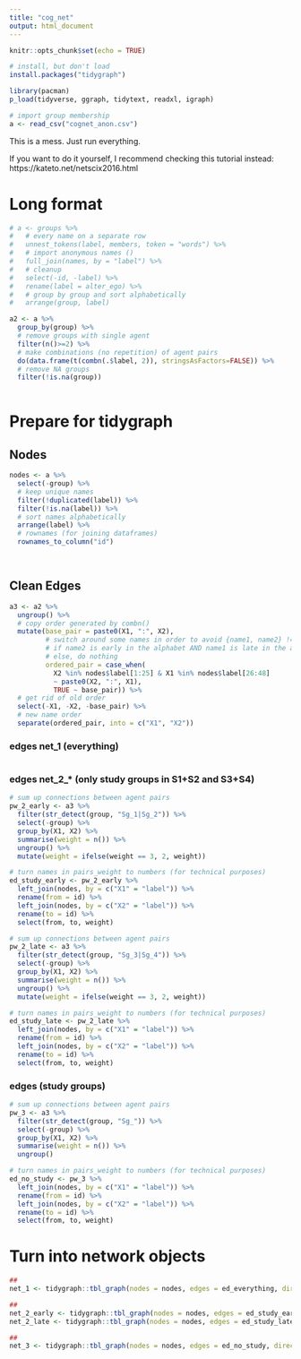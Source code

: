 ```yaml
---
title: "cog_net"
output: html_document
---
```


```r
knitr::opts_chunk$set(echo = TRUE)

# install, but don't load
install.packages("tidygraph")

library(pacman)
p_load(tidyverse, ggraph, tidytext, readxl, igraph)

# import group membership
a <- read_csv("cognet_anon.csv")
```

This is a mess. Just run everything.

If you want to do it yourself, I recommend checking this tutorial instead: https://kateto.net/netscix2016.html

# Long format
```r
# a <- groups %>%
#   # every name on a separate row
#   unnest_tokens(label, members, token = "words") %>%
#   # import anonymous names ()
#   full_join(names, by = "label") %>%
#   # cleanup
#   select(-id, -label) %>%
#   rename(label = alter_ego) %>%
#   # group by group and sort alphabetically
#   arrange(group, label)

a2 <- a %>% 
  group_by(group) %>%
  # remove groups with single agent
  filter(n()>=2) %>% 
  # make combinations (no repetition) of agent pairs
  do(data.frame(t(combn(.$label, 2)), stringsAsFactors=FALSE)) %>%
  # remove NA groups
  filter(!is.na(group))
  
```


# Prepare for tidygraph
## Nodes
```r
nodes <- a %>%
  select(-group) %>%
  # keep unique names
  filter(!duplicated(label)) %>%
  filter(!is.na(label)) %>%
  # sort names alphabetically
  arrange(label) %>%
  # rownames (for joining dataframes)
  rownames_to_column("id")

  
```


## Clean Edges
```r
a3 <- a2 %>%
  ungroup() %>%
  # copy order generated by combn()
  mutate(base_pair = paste0(X1, ":", X2),
         # switch around some names in order to avoid {name1, name2} != {name2, name1}
         # if name2 is early in the alphabet AND name1 is late in the alphabet: swith order
         # else, do nothing
         ordered_pair = case_when(
           X2 %in% nodes$label[1:25] & X1 %in% nodes$label[26:48] 
           ~ paste0(X2, ":", X1),
           TRUE ~ base_pair)) %>%
  # get rid of old order
  select(-X1, -X2, -base_pair) %>%
  # new name order
  separate(ordered_pair, into = c("X1", "X2"))
```


### edges net_1 (everything)
```r

```


### edges net_2_* (only study groups in S1+S2 and S3+S4)
```r
# sum up connections between agent pairs
pw_2_early <- a3 %>%
  filter(str_detect(group, "Sg_1|Sg_2")) %>%
  select(-group) %>%
  group_by(X1, X2) %>%
  summarise(weight = n()) %>% 
  ungroup() %>%
  mutate(weight = ifelse(weight == 3, 2, weight))

# turn names in pairs_weight to numbers (for technical purposes)
ed_study_early <- pw_2_early %>% 
  left_join(nodes, by = c("X1" = "label")) %>% 
  rename(from = id) %>%
  left_join(nodes, by = c("X2" = "label")) %>% 
  rename(to = id) %>%
  select(from, to, weight)

# sum up connections between agent pairs
pw_2_late <- a3 %>%
  filter(str_detect(group, "Sg_3|Sg_4")) %>%
  select(-group) %>%
  group_by(X1, X2) %>%
  summarise(weight = n()) %>% 
  ungroup() %>%
  mutate(weight = ifelse(weight == 3, 2, weight))

# turn names in pairs_weight to numbers (for technical purposes)
ed_study_late <- pw_2_late %>% 
  left_join(nodes, by = c("X1" = "label")) %>% 
  rename(from = id) %>%
  left_join(nodes, by = c("X2" = "label")) %>% 
  rename(to = id) %>%
  select(from, to, weight)
```


### edges (study groups)
```r
# sum up connections between agent pairs
pw_3 <- a3 %>%
  filter(str_detect(group, "Sg_")) %>%
  select(-group) %>%
  group_by(X1, X2) %>%
  summarise(weight = n()) %>% 
  ungroup()

# turn names in pairs_weight to numbers (for technical purposes)
ed_no_study <- pw_3 %>% 
  left_join(nodes, by = c("X1" = "label")) %>% 
  rename(from = id) %>%
  left_join(nodes, by = c("X2" = "label")) %>% 
  rename(to = id) %>%
  select(from, to, weight)
```


# Turn into network objects
```r
##
net_1 <- tidygraph::tbl_graph(nodes = nodes, edges = ed_everything, directed = FALSE)

##
net_2_early <- tidygraph::tbl_graph(nodes = nodes, edges = ed_study_early, directed = FALSE)
net_2_late <- tidygraph::tbl_graph(nodes = nodes, edges = ed_study_late, directed = FALSE)

##
net_3 <- tidygraph::tbl_graph(nodes = nodes, edges = ed_no_study, directed = FALSE)
```
